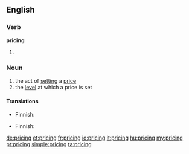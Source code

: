 ==English==

===Verb===
'''pricing'''

# {{present participle of|price}}

===Noun===
{{wikipedia}}
{{en-noun|head=pricing|-}}

# the act of [[setting]] a [[price]]
# the [[level]] at which a price is set

====Translations====
{{trans-top|act}}
* Finnish: {{t-|fi|hinnoittelu}}
{{trans-mid}}
{{trans-bottom}}

{{trans-top|level}}
* Finnish: {{t-|fi|hinnoittelu}}
{{trans-mid}}
{{trans-bottom}}

[[de:pricing]]
[[et:pricing]]
[[fr:pricing]]
[[io:pricing]]
[[it:pricing]]
[[hu:pricing]]
[[my:pricing]]
[[pt:pricing]]
[[simple:pricing]]
[[ta:pricing]]